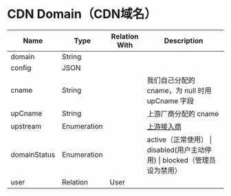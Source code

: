 # CDN Domain（CDN域名）

| Name         | Type        | Relation With | Description                                          |
| ------------ | ----------- | ------------- | ---------------------------------------------------- |
| domain       | String      |               |                                                      |
| config       | JSON        |               |                                                      |
| cname        | String      |               | 我们自己分配的 cname，为 null 时用 upCname 字段                   |
| upCname      | String      |               | 上游厂商分配的 cname                                        |
| upstream     | Enumeration |               | [上游接入商](../厂商名称.mdx)                                 |
| domainStatus | Enumeration |               | active（正常使用） \| disabled(用户主动停用) \| blocked（管理员设为禁用） |
| user         | Relation    | User          |                                                      |
